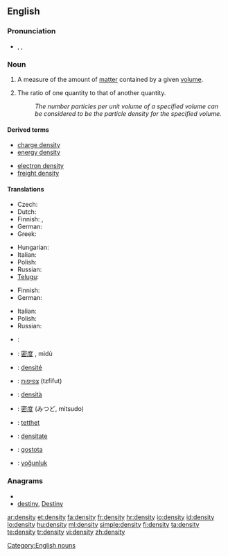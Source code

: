 ==English==
{{wikipedia}}

===Pronunciation===
* {{IPA|/ˈden.sɪ.ti/}}, {{SAMPA|/"den.sI.ti/}},

===Noun===
{{en-noun|pl=densities}}

# {{physics}} A measure of the amount of [[matter]] contained by a given [[volume]].
# The ratio of one quantity to that of another quantity.
#: ''The number particles per unit volume of a specified volume can be considered to be the particle density for the specified volume.''

====Derived terms====
{{top2}}
* [[charge density]]
* [[energy density]]
{{mid2}}
* [[electron density]]
* [[freight density]]
{{bottom2}}

====Translations====
{{trans-top|physics: amount of matter contained by a given volume}}
* Czech: {{t-|cs|hustota|f}}
* Dutch: {{t+|nl|dichtheid|f}}
* Finnish: {{t-|fi|tiheys}}, {{t-|fi|ominaispaino}}
* German: {{t+|de|Dichte|f}}
* Greek: {{t+|el|πυκνότητα|f|sc=Grek}}
{{trans-mid}}
* Hungarian: {{t+|hu|sűrűség}}
* Italian: {{t|it|densità|f}}
* Polish: {{t+|pl|gęstość|f}}
* Russian: {{t|ru|плотность|tr=plótnost'|sc=Cyrl}}
* [[Telugu]]: {{t|te|సాంద్రత|tr=saandratha|sc=Telu}}
{{trans-bottom}}

{{trans-top|number of particles or other quantity contained by a given volume}}
* Finnish: {{t-|fi|tiheys}}
* German: {{t+|de|Dichte|f}}
{{trans-mid}}
* Italian: {{t|it|densità|f}}
* Polish: {{t+|pl|gęstość|f}}
* Russian: {{t|ru|плотность|tr=plótnost'|sc=Cyrl}}
{{trans-bottom}}

{{checktrans-top}}
* {{ttbc|Arabic}}: {{Arab|[[كثافة]]}}
* {{ttbc|Chinese}}: [[密度]] {{f}}, mìdù
* {{ttbc|French}}: [[densité]] {{f}}
* {{ttbc|Hebrew}}: [[צפיפות]] (tzfifut) {{f}}
* {{ttbc|Italian}}: [[densità]] {{f}}
{{trans-mid}}
* {{ttbc|Japanese}}: [[密度]] (みつど, mitsudo)
* {{ttbc|Norwegian}}: [[tetthet]] {{f}}
* {{ttbc|Romanian}}: [[densitate]] {{f}}
* {{ttbc|Slovene}}: [[gostota]] {{f}}
* {{ttbc|Turkish}}: [[yoğunluk]]
{{trans-bottom}}

===Anagrams===
* {{alphagram|deinsty}}
* [[destiny#English|destiny]], [[Destiny#English|Destiny]]


[[Category:English nouns]]

[[ar:density]]
[[et:density]]
[[fa:density]]
[[fr:density]]
[[hr:density]]
[[io:density]]
[[id:density]]
[[lo:density]]
[[hu:density]]
[[ml:density]]
[[simple:density]]
[[fi:density]]
[[ta:density]]
[[te:density]]
[[tr:density]]
[[vi:density]]
[[zh:density]]